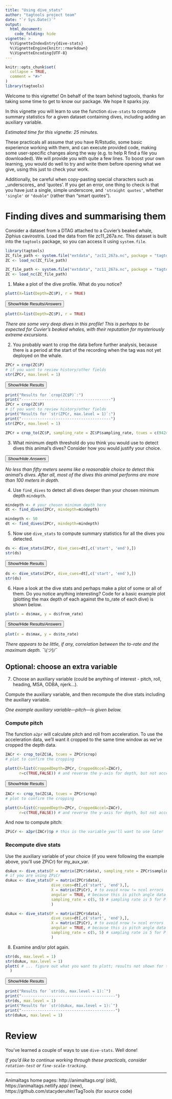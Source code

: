 ```yaml
---
title: "Using dive_stats"
author: "tagtools project team"
date: "`r Sys.Date()`"
output: 
  html_document:
    code_folding: hide
vignette: >
  %\VignetteIndexEntry{dive-stats}
  %\VignetteEngine{knitr::rmarkdown}
  %\VignetteEncoding{UTF-8}
---
```


```r
knitr::opts_chunk$set(
  collapse = TRUE,
  comment = "#>"
)
library(tagtools)
```

Welcome to this vignette! On behalf of the team behind tagtools, thanks for taking some time to get to know our package. We hope it sparks joy.

In this vignette you will learn to use the function `dive-stats` to compute summary statistics for a given dataset containing dives, including adding an auxiliary variable.

*Estimated time for this vignette: 25 minutes.*

These practicals all assume that you have R/Rstudio, some basic experience working with them, and can execute provided code, making some user-specific changes along the way (e.g. to help R find a file you downloaded). We will provide you with quite a few lines. To boost your own learning, you would do well to try and write them before opening what we give, using this just to check your work.

Additionally, be careful when copy-pasting special characters such as \_underscores\_ and 'quotes'. If you get an error, one thing to check is that you have just a single, simple underscore, and `'straight quotes'`, whether `'single'` or `"double"` (rather than “smart quotes”). 

# Finding dives and summarising them

Consider a dataset from a DTAG attached to a Cuvier’s beaked whale, Ziphius cavirostris. Load the data from file zc11_267a.nc. This dataset is built into the `tagtools` package, so you can access it using `system.file`.

```r
library(tagtools)
ZC_file_path <- system.file("extdata", "zc11_267a.nc", package = "tagtools", mustWork = TRUE)
ZC <- load_nc(ZC_file_path)
```

```r
ZC_file_path <- system.file("extdata", "zc11_267a.nc", package = "tagtools", mustWork = TRUE)
ZC <- load_nc(ZC_file_path)
```

1. Make a plot of the dive profile. What do you notice?

```r
plott(X=list(Depth=ZC$P), r = TRUE)
```

<button class="btn btn-primary" data-toggle="collapse" data-target="#plott_zc"> Show/Hide Results/*Answers* </button>  
<div id="plott_zc" class="collapse"> 

```r
plott(X=list(Depth=ZC$P), r = TRUE)
```

*There are some very deep dives in this profile! This is perhaps to be expected for Cuvier's beaked whales, with their reputation for mysteriously extreme excursions.*

</div>

2. You probably want to crop the data before further analysis, because there is a period at the start of the recording when the tag was not yet deployed on the whale.

```r
ZPCr = crop(ZC$P)
# if you want to review history/other fields
str(ZPCr, max.level = 1)
```

<button class="btn btn-primary" data-toggle="collapse" data-target="#crop_zc"> Show/Hide Results </button>  
<div id="crop_zc" class="collapse"> 
```r
print("Results for `crop(ZC$P)`:")
print("---------------------------------------")
ZPCr = crop(ZC$P)
# if you want to review history/other fields
print("Results for `str(ZPCr, max.level = 1)`:")
print("---------------------------------------")
str(ZPCr, max.level = 1)
```
</div>

```r
ZPCr = crop_to(ZC$P, sampling_rate = ZC$P$sampling_rate, tcues = c(9424, 64027), T = NULL)
```

3. What minimum depth threshold do you think you would use to detect dives this animal's dives? Consider how you would justify your choice.

<button class="btn btn-primary" data-toggle="collapse" data-target="#ans_depth_thresh"> *Show/Hide Answers* </button>  
<div id="ans_depth_thresh" class="collapse"> 
*No less than fifty meters seems like a reasonable choice to detect this animal's dives. After all, most of the dives this animal performs are more than 100 meters in depth.*
</div>

4. Use `find_dives` to detect all dives deeper than your chosen minimum depth `mindepth`.

```r
mindepth <- # your chosen minimum depth here
dt <- find_dives(ZPCr, mindepth=mindepth) 
```

```r
mindepth <- 50 
dt <- find_dives(ZPCr, mindepth=mindepth) 
```

5. Now use `dive_stats` to compute summary statistics for all the dives
you detected. 

```r
ds <- dive_stats(ZPCr, dive_cues=dt[,c('start', 'end'),]) 
str(ds)
```

<button class="btn btn-primary" data-toggle="collapse" data-target="#str_ds"> Show/Hide Results </button>  
<div id="str_ds" class="collapse"> 
```r
ds <- dive_stats(ZPCr, dive_cues=dt[,c('start', 'end'),]) 
str(ds)
```
</div>

6. Have a look at the dive stats and perhaps make a plot of some or all
of them. Do you notice anything interesting? Code for a basic example plot (plotting the max depth of each against the to_rate of each dive) is shown below.

```r
plot(x = ds$max, y = ds$from_rate)
```

<button class="btn btn-primary" data-toggle="collapse" data-target="#ds_basic_plot"> Show/Hide Results/*Answers* </button>  
<div id="ds_basic_plot" class="collapse"> 

```r
plot(x = ds$max, y = ds$to_rate)
```

*There appears to be little, if any, correlation between the to-rate and the maximum depth. ¯\\_(ツ)_/¯ *

</div>

## Optional: choose an extra variable

7. Choose an auxiliary variable (could be anything of interest - pitch, roll, heading, MSA, ODBA, njerk...). 

Compute the auxiliary variable, and then recompute the dive stats including the auxiliary variable. 

*One example auxiliary variable---pitch---is given below.*

### Compute pitch

The function `a2pr` will calculate pitch and roll from acceleration. To use the acceleration data, we'll want it cropped to the same time window as we've cropped the depth data. 

```r
ZACr <- crop_to(ZC$A, tcues = ZPCr$crop)
# plot to confirm the cropping

plott(X=list(CroppedDepth=ZPCr, CroppedAccel=ZACr), 
      r=c(TRUE,FALSE)) # and reverse the y-axis for depth, but not acceleration 
```

<button class="btn btn-primary" data-toggle="collapse" data-target="#plott_ZPCr_ZACr"> Show/Hide Results </button>  
<div id="plott_ZPCr_ZACr" class="collapse"> 
```r
ZACr <- crop_to(ZC$A, tcues = ZPCr$crop)
# plot to confirm the cropping

plott(X=list(CroppedDepth=ZPCr, CroppedAccel=ZACr), 
      r=c(TRUE,FALSE)) # and reverse the y-axis for depth, but not acceleration 
```
</div>

And now to compute pitch:

```r
ZPiCr <- a2pr(ZACr)$p # this is the variable you'll want to use later
```

### Recompute dive stats

Use the auxiliary variable of your choice (if you were following the example above, you'll use ZPiCr) for my_aux_var.

```r
dsAux <- dive_stats(P = matrix(ZPCr$data), sampling_rate = ZPCr$sampling_rate, dive_cues=dt[,c('start', 'end'),], X=matrix(my_aux_var))
# if you are using ZPiCr
dsAux <- dive_stats(P = matrix(ZPCr$data), 
                    dive_cues=dt[,c('start', 'end'),], 
                    X = matrix(ZPiCr), # to avoid nrow != ncol errors
                    angular = TRUE, # because this is pitch angle data
                    sampling_rate = c(5, 5) # sampling rate is 5 for P & X
                    )
```

```r
dsAux <- dive_stats(P = matrix(ZPCr$data), 
                    dive_cues=dt[,c('start', 'end'),], 
                    X = matrix(ZPiCr), # to avoid nrow != ncol errors
                    angular = TRUE, # because this is pitch angle data
                    sampling_rate = c(5, 5) # sampling rate is 5 for P & X
                    )
```

8. Examine and/or plot again.

```r
str(ds, max.level = 1)
str(dsAux, max.level = 1) 
plott( # ... figure out what you want to plott; results not shown for this part
  )

```

<button class="btn btn-primary" data-toggle="collapse" data-target="#str_ds_dsAux"> Show/Hide Results </button>  
<div id="str_ds_dsAux" class="collapse"> 

```r
print("Results for `str(ds, max.level = 1):`")
print("-----------------------------------------")
str(ds, max.level = 1)
print("Results for `str(dsAux, max.level = 1):`")
print("-----------------------------------------")
str(dsAux, max.level = 1) 
```

</div>

# Review 

You've learned a couple of ways to use `dive-stats`. Well done!

*If you'd like to continue working through these practicals, consider `rotation-test` or `fine-scale-tracking`.*

***

Animaltags home pages: http://animaltags.org/ (old), https://animaltags.netlify.app/ (new), https://github.com/stacyderuiter/TagTools (for source code)